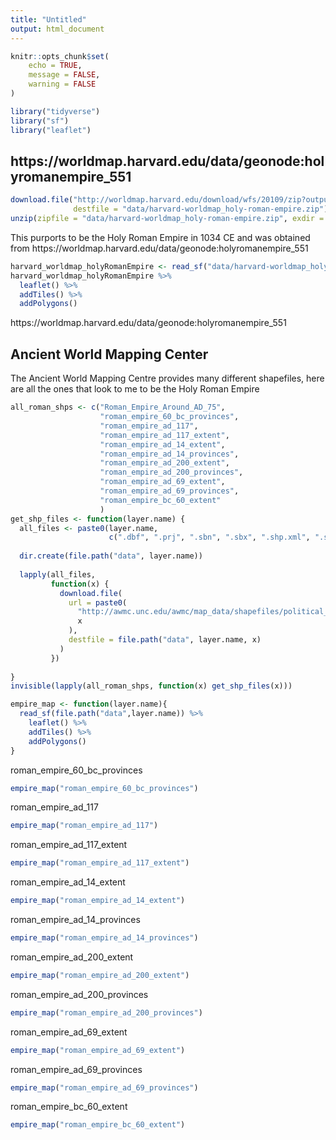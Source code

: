 ```yaml
---
title: "Untitled"
output: html_document
---
```


```r
knitr::opts_chunk$set(
	echo = TRUE,
	message = FALSE,
	warning = FALSE
)
```

```r
library("tidyverse")
library("sf")
library("leaflet")
```


## https://worldmap.harvard.edu/data/geonode:holyromanempire_551

```r
download.file("http://worldmap.harvard.edu/download/wfs/20109/zip?outputFormat=SHAPE-ZIP&service=WFS&request=GetFeature&format_options=charset%3AUTF-8&typename=geonode%3Aholyromanempire_551&version=1.0.0",
              destfile = "data/harvard-worldmap_holy-roman-empire.zip")
unzip(zipfile = "data/harvard-worldmap_holy-roman-empire.zip", exdir = "data/harvard-worldmap_holy-roman-empire")
```

This purports to be the Holy Roman Empire in 1034 CE and was obtained from https://worldmap.harvard.edu/data/geonode:holyromanempire_551

```r
harvard_worldmap_holyRomanEmpire <- read_sf("data/harvard-worldmap_holy-roman-empire")
harvard_worldmap_holyRomanEmpire %>%
  leaflet() %>%
  addTiles() %>%
  addPolygons()
```


https://worldmap.harvard.edu/data/geonode:holyromanempire_551

## Ancient World Mapping Center

The Ancient World Mapping Centre provides many different shapefiles, here are all the ones that look to me to be the Holy Roman Empire

```r
all_roman_shps <- c("Roman_Empire_Around_AD_75",
                    "roman_empire_60_bc_provinces",
                    "roman_empire_ad_117",
                    "roman_empire_ad_117_extent",
                    "roman_empire_ad_14_extent",
                    "roman_empire_ad_14_provinces",
                    "roman_empire_ad_200_extent",
                    "roman_empire_ad_200_provinces",
                    "roman_empire_ad_69_extent",
                    "roman_empire_ad_69_provinces",
                    "roman_empire_bc_60_extent"
                    )
get_shp_files <- function(layer.name) {
  all_files <- paste0(layer.name,
                      c(".dbf", ".prj", ".sbn", ".sbx", ".shp.xml", ".shx"))
  
  dir.create(file.path("data", layer.name))
  
  lapply(all_files,
         function(x) {
           download.file(
             url = paste0(
               "http://awmc.unc.edu/awmc/map_data/shapefiles/political_shading/",
               x
             ),
             destfile = file.path("data", layer.name, x)
           )
         })
  
}
invisible(lapply(all_roman_shps, function(x) get_shp_files(x)))
```


```r
empire_map <- function(layer.name){
  read_sf(file.path("data",layer.name)) %>%
    leaflet() %>%
    addTiles() %>%
    addPolygons()
}
```


roman_empire_60_bc_provinces

```r
empire_map("roman_empire_60_bc_provinces")
```

roman_empire_ad_117

```r
empire_map("roman_empire_ad_117")
```

roman_empire_ad_117_extent

```r
empire_map("roman_empire_ad_117_extent")
```

roman_empire_ad_14_extent

```r
empire_map("roman_empire_ad_14_extent")
```

roman_empire_ad_14_provinces

```r
empire_map("roman_empire_ad_14_provinces")
```

roman_empire_ad_200_extent

```r
empire_map("roman_empire_ad_200_extent")
```

roman_empire_ad_200_provinces

```r
empire_map("roman_empire_ad_200_provinces")
```

roman_empire_ad_69_extent

```r
empire_map("roman_empire_ad_69_extent")
```

roman_empire_ad_69_provinces

```r
empire_map("roman_empire_ad_69_provinces")
```

roman_empire_bc_60_extent

```r
empire_map("roman_empire_bc_60_extent")
```

